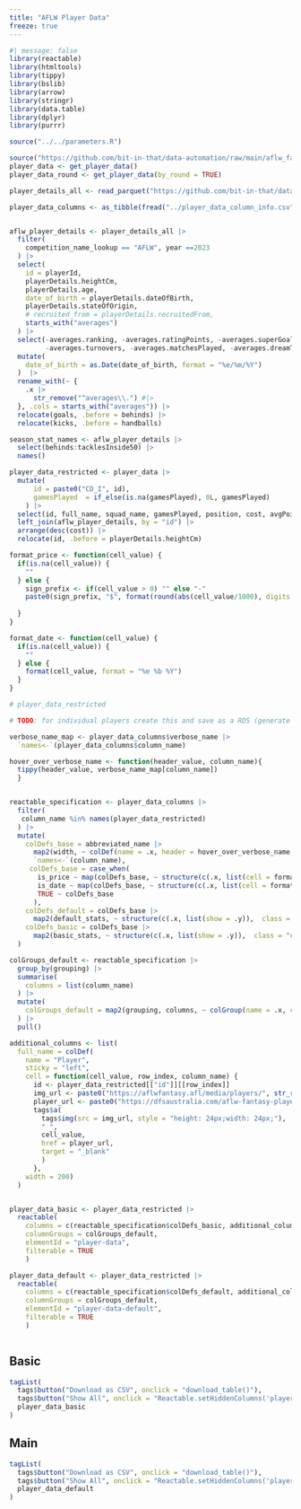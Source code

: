 ```yaml
---
title: "AFLW Player Data"
freeze: true
---
```


```r
#| message: false
library(reactable)
library(htmltools)
library(tippy)
library(bslib)
library(arrow)
library(stringr)
library(data.table)
library(dplyr)
library(purrr)

source("../../parameters.R")

source("https://github.com/bit-in-that/data-automation/raw/main/aflw_fantasy/modules/get_player_data_afw.R")
player_data <- get_player_data()
player_data_round <- get_player_data(by_round = TRUE)

player_details_all <- read_parquet("https://github.com/bit-in-that/data-automation/raw/main/players/data/raw/player_details_all.parquet")

player_data_columns <- as_tibble(fread("../player_data_column_info.csv"))


aflw_player_details <- player_details_all |> 
  filter(
    competition_name_lookup == "AFLW", year ==2023
  ) |>
  select(
    id = playerId,
    playerDetails.heightCm,
    playerDetails.age,
    date_of_birth = playerDetails.dateOfBirth,
    playerDetails.stateOfOrigin,
    # recruited_from = playerDetails.recruitedFrom,
    starts_with("averages")
  ) |> 
  select(-averages.ranking, -averages.ratingPoints, -averages.superGoals, -averages.fantasy_points, 
         -averages.turnovers, -averages.matchesPlayed, -averages.dreamTeamPoints) |>
  mutate(
    date_of_birth = as.Date(date_of_birth, format = "%e/%m/%Y")
  )  |> 
  rename_with(~ {
    .x |>
      str_remove("^averages\\.") #|>
  }, .cols = starts_with("averages")) |> 
  relocate(goals, .before = behinds) |> 
  relocate(kicks, .before = handballs)

season_stat_names <- aflw_player_details |> 
  select(behinds:tacklesInside50) |> 
  names()

player_data_restricted <- player_data |> 
  mutate(
      id = paste0("CD_I", id),
      gamesPlayed  = if_else(is.na(gamesPlayed), 0L, gamesPlayed)
    ) |> 
  select(id, full_name, squad_name, gamesPlayed, position, cost, avgPoints, avgPointsLast3, avgPointsLast5, seasonPriceChange, lastRoundPriceChange) |> 
  left_join(aflw_player_details, by = "id") |> 
  arrange(desc(cost)) |> 
  relocate(id, .before = playerDetails.heightCm)


```


```{=html}
<script>
download_table = function() {
  Reactable.downloadDataCSV('player-data')
}
</script>
```



```r
format_price <- function(cell_value) {
  if(is.na(cell_value)) {
    ""
  } else {
    sign_prefix <- if(cell_value > 0) "" else "-"
    paste0(sign_prefix, "$", format(round(abs(cell_value/1000), digits = 0), big.mark = ","), "K")
    
  }
}

format_date <- function(cell_value) {
  if(is.na(cell_value)) {
    ""
  } else {
    format(cell_value, format = "%e %b %Y")
  }
}

```


```r
# player_data_restricted

# TODO: for individual players create this and save as a RDS (generate in separate script), then whenever the full colDef is needed, it can be read in

verbose_name_map <- player_data_columns$verbose_name |> 
  `names<-`(player_data_columns$column_name)

hover_over_verbose_name <- function(header_value, column_name){
  tippy(header_value, verbose_name_map[column_name])
  }


reactable_specification <- player_data_columns |>
  filter(
   column_name %in% names(player_data_restricted)
  ) |> 
  mutate(
    colDefs_base = abbreviated_name |> 
      map2(width, ~ colDef(name = .x, header = hover_over_verbose_name, minWidth = .y)) |> 
      `names<-`(column_name),
     colDefs_base = case_when(
       is_price ~ map(colDefs_base, ~ structure(c(.x, list(cell = format_price)),  class = "colDef")),
       is_date ~ map(colDefs_base, ~ structure(c(.x, list(cell = format_date)),  class = "colDef")),
       TRUE ~ colDefs_base
      ),
    colDefs_default = colDefs_base |> 
      map2(default_stats, ~ structure(c(.x, list(show = .y)),  class = "colDef")),
    colDefs_basic = colDefs_base |> 
      map2(basic_stats, ~ structure(c(.x, list(show = .y)),  class = "colDef"))
  )

colGroups_default <- reactable_specification |> 
  group_by(grouping) |> 
  summarise(
    columns = list(column_name)
  ) |> 
  mutate(
    colGroups_default = map2(grouping, columns, ~ colGroup(name = .x, columns = .y, headerStyle = list("white-space" = "nowrap")))
  ) |> 
  pull()

additional_columns <- list(
  full_name = colDef(
    name = "Player",
    sticky = "left",
    cell = function(cell_value, row_index, column_name) {
      id <- player_data_restricted[["id"]][[row_index]]
      img_url <- paste0("https://aflwfantasy.afl/media/players/", str_remove(id, "CD_I"), "_500.webp")
      player_url <- paste0("https://dfsaustralia.com/aflw-fantasy-player-summary/?playerId=", id)
      tags$a(
        tags$img(src = img_url, style = "height: 24px;width: 24px;"),
        " ",
        cell_value,
        href = player_url,
        target = "_blank"
        )
      },
    width = 200)
  )


player_data_basic <- player_data_restricted |> 
  reactable(
    columns = c(reactable_specification$colDefs_basic, additional_columns),
    columnGroups = colGroups_default,
    elementId = "player-data",
    filterable = TRUE
    )

player_data_default <- player_data_restricted |> 
  reactable(
    columns = c(reactable_specification$colDefs_default, additional_columns),
    columnGroups = colGroups_default,
    elementId = "player-data-default",
    filterable = TRUE
    )



```


::: {.panel-tabset}

## Basic

```r
tagList(
  tags$button("Download as CSV", onclick = "download_table()"),
  tags$button("Show All", onclick = "Reactable.setHiddenColumns('player-data', [''])"),
  player_data_basic
)

```

## Main

```r
tagList(
  tags$button("Download as CSV", onclick = "download_table()"),
  tags$button("Show All", onclick = "Reactable.setHiddenColumns('player-data-default', [''])"),
  player_data_default
)

```


:::
